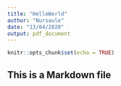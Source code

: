 ```yaml
---
title: "HelloWorld"
author: "Nursaule"
date: "13/04/2020"
output: pdf_document
---
```


```r
knitr::opts_chunk$set(echo = TRUE)
```

## This is a Markdown file

